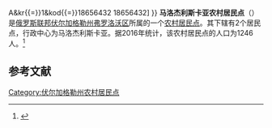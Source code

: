{{Infobox Settlement
| official_name = 马洛杰利斯卡亚农村居民点
| native_name = Малодельское сельское поселение
| settlement_type = [[农村居民点|农村居民点]]
| subdivision_type = [[国家|国家]]
| subdivision_type1 = [[州_(俄罗斯)|州]]
| subdivision_type2 = [[区_(苏联)|区]]
| subdivision_name = {{RUS}}
| subdivision_name1 = [[伏尔加格勒州|伏尔加格勒州]]
| subdivision_name2 = [[弗罗洛沃区|弗罗洛沃区]]
| seat_type = 行政中心
| seat = 马洛杰利斯卡亚
| population_as_of=2016
| population_footnotes = <ref name=stat />
| population_total = 1246
| coordinates_display = inline,title
| latd =  | latm =  | lats =  | latNS = N
| longd =  | longm =  | longs =  | longEW = E
| timezone = [[莫斯科时间|MSK]]
| utc_offset = +3
| blank_name = [[俄罗斯市政土地区划代码|OKTMO编码]]
| blank_info = [http://classif.spb.ru/classificators/view/tma.php?st{{=}}A&kr{{=}}1&kod{{=}}18656432 18656432]
}}
'''马洛杰利斯卡亚农村居民点'''（{{lang-ru|Малодельское сельское поселение}}）是[[俄罗斯联邦|俄罗斯联邦]][[伏尔加格勒州|伏尔加格勒州]][[弗罗洛沃区|弗罗洛沃区]]所属的一个[[农村居民点|农村居民点]]。其下辖有2个居民点，行政中心为马洛杰利斯卡亚。据2016年统计，该农村居民点的人口为1246人。<ref name=stat>{{cite web | url = http://www.gks.ru/free_doc/doc_2016/bul_dr/mun_obr2016.rar | title = Численность населения Российской Федерации по муниципальным образованиям на 1 января 2016 года | language = ru | accessdate = 2016-12-19 | archive-date = 2019-05-13 | archive-url = https://web.archive.org/web/20190513150350/http://www.gks.ru/free_doc/doc_2016/bul_dr/mun_obr2016.rar | dead-url = no }}</ref>

== 参考文献 ==
{{reflist}}

{{Russia-stub}}

[[Category:伏尔加格勒州农村居民点|Category:伏尔加格勒州农村居民点]]
